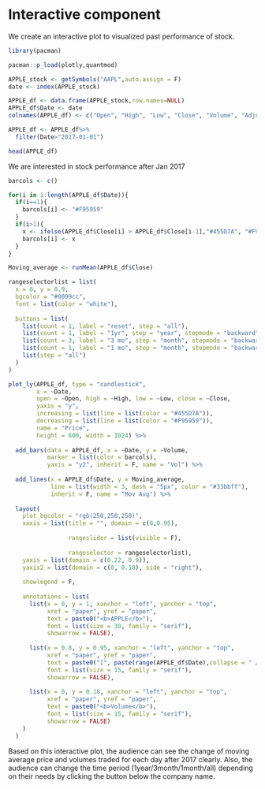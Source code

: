 # Interactive component

We create an interactive plot to visualized past performance of stock.

```r
library(pacman)

pacman::p_load(plotly,quantmod)

APPLE_stock <- getSymbols("AAPL",auto.assign = F)
date <- index(APPLE_stock)

APPLE_df <- data.frame(APPLE_stock,row.names=NULL)
APPLE_df$Date <- date
colnames(APPLE_df) <- c("Open", "High", "Low", "Close", "Volume", "Adjusted", "Date")

APPLE_df <- APPLE_df%>%
  filter(Date>"2017-01-01")

head(APPLE_df)
```


We are interested in stock performance after Jan 2017

```r
barcols <- c()

for(i in 1:length(APPLE_df$Date)){
  if(i==1){
    barcols[i] <- "#F95959"
  }
  if(i>1){
    x <- ifelse(APPLE_df$Close[i] > APPLE_df$Close[i-1],"#455D7A", "#F95959")
    barcols[i] <- x
  }
}

Moving_average <- runMean(APPLE_df$Close)

rangeselectorlist = list(
  x = 0, y = 0.9,
  bgcolor = "#0099cc",
  font = list(color = "white"),
  
  buttons = list(
    list(count = 1, label = "reset", step = "all"),
    list(count = 1, label = "1yr", step = "year", stepmode = "backward"),
    list(count = 3, label = "3 mo", step = "month", stepmode = "backward"),
    list(count = 1, label = "1 mo", step = "month", stepmode = "backward"),
    list(step = "all")
  )
)

plot_ly(APPLE_df, type = "candlestick",
        x = ~Date,
        open = ~Open, high = ~High, low = ~Low, close = ~Close,
        yaxis = "y",
        increasing = list(line = list(color = "#455D7A")),
        decreasing = list(line = list(color = "#F95959")),
        name = "Price",
        height = 600, width = 1024) %>%
  
  add_bars(data = APPLE_df, x = ~Date, y = ~Volume,
           marker = list(color = barcols),
           yaxis = "y2", inherit = F, name = "Vol") %>%
  
  add_lines(x = APPLE_df$Date, y = Moving_average,
            line = list(width = 3, dash = "5px", color = "#33bbff"),
            inherit = F, name = "Mov Avg") %>%
  
  layout(
    plot_bgcolor = "rgb(250,250,250)",
    xaxis = list(title = "", domain = c(0,0.95),
                 
                 rangeslider = list(visible = F),
                 
                 rangeselector = rangeselectorlist),
    yaxis = list(domain = c(0.22, 0.9)),
    yaxis2 = list(domain = c(0, 0.18), side = "right"),
    
    showlegend = F,
    
    annotations = list(
      list(x = 0, y = 1, xanchor = "left", yanchor = "top",
           xref = "paper", yref = "paper",
           text = paste0("<b>APPLE</b>"),
           font = list(size = 30, family = "serif"),
           showarrow = FALSE),
      
      list(x = 0.8, y = 0.95, xanchor = "left", yanchor = "top",
           xref = "paper", yref = "paper",
           text = paste0("[", paste(range(APPLE_df$Date),collapse = " / "), "]"),
           font = list(size = 15, family = "serif"),
           showarrow = FALSE),
      
      list(x = 0, y = 0.18, xanchor = "left", yanchor = "top",
           xref = "paper", yref = "paper",
           text = paste0("<b>Volume</b>"),
           font = list(size = 15, family = "serif"),
           showarrow = FALSE)
    )
  )

```

Based on this interactive plot, the audience can see the change of moving average price and volumes traded for each day after 2017 clearly. Also, the audience can change the time period (1year/3month/1month/all) depending on their needs by clicking the button below the company name.


